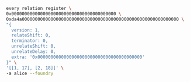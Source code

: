 ```bash
every relation register \
0x0000000000000000000000000000000000000000 \
0xda4a000000000000000000000000000000000000000000000000000000000000 \
"{
  version: 1,
  relateShift: 0,
  terminator: 0,
  unrelateShift: 0,
  unrelateDelay: 0,
  extra: '0x0000000000000000000000000000000000000000'
}" \
'[[1, 17], [2, 18]]' \
-a alice --foundry
```

